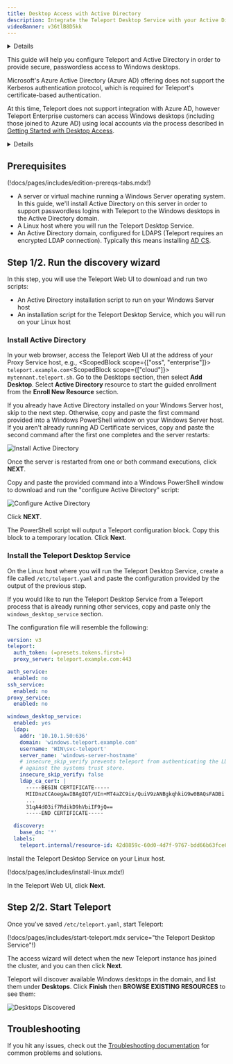 ```yaml
---
title: Desktop Access with Active Directory
description: Integrate the Teleport Desktop Service with your Active Directory domain
videoBanner: v36tlB8D5kk
---
```


<Details
  title="Version warning"
  opened={true}
  scope={["oss", "enterprise"]}
  scopeOnly={true}
  min="10.2.6"
>

The features documented on this page are available in Teleport `10.2.6` and higher.

</Details>

This guide will help you configure Teleport and Active Directory in order to
provide secure, passwordless access to Windows desktops.

<Admonition title="Azure AD" type="warning">

Microsoft's Azure Active Directory (Azure AD) offering does not support the
Kerberos authentication protocol, which is required for Teleport's
certificate-based authentication.

At this time, Teleport does not support integration with Azure AD, however
Teleport Enterprise customers can access Windows desktops (including those
joined to Azure AD) using local accounts via the process described in [Getting
Started with Desktop Access](./getting-started.mdx).

</Admonition>

<Details title="Compare Desktop Access to other RDP clients">

The Teleport Desktop Service is designed to be a secure access solution for Windows
environments. Teleport implements a minimal feature set of the RDP protocol with
security as a priority, and may not be as performant as standard RDP clients.
Consider the Desktop Service to manage access to your most sensitive Windows
environments, not as a drop-in replacement for other tools to provide general
access to Windows desktops.

</Details>

## Prerequisites

(!docs/pages/includes/edition-prereqs-tabs.mdx!)

- A server or virtual machine running a Windows Server operating system.
  In this guide, we'll install Active Directory on this server in order
  to support passwordless logins with Teleport to the Windows desktops
  in the Active Directory domain.
- A Linux host where you will run the Teleport Desktop Service.
- An Active Directory domain, configured for LDAPS (Teleport requires an
  encrypted LDAP connection). Typically this means installing
  [AD CS](https://learn.microsoft.com/en-us/windows-server/identity/ad-cs/).

## Step 1/2. Run the discovery wizard

In this step, you will use the Teleport Web UI to download and run two scripts:

- An Active Directory installation script to run on your Windows Server host
- An installation script for the Teleport Desktop Service, which you will run on
  your Linux host

### Install Active Directory

In your web browser, access the Teleport Web UI at the address of your Proxy
Service host, e.g., <ScopedBlock scope={["oss", "enterprise"]}>
`teleport.example.com`</ScopedBlock><ScopedBlock scope={["cloud"]}>
`mytennant.teleport.sh`</ScopedBlock>. Go to the Desktops section, 
then select **Add Desktop**.  Select **Active Directory** resource to start
the guided enrollment from the **Enroll New Resource** section.

If you already have Active Directory installed on your Windows Server host, skip
to the next step. Otherwise, copy and paste the first command provided into a
Windows PowerShell window on your Windows Server host. If you aren't already
running AD Certificate services, copy and paste the second command after the
first one completes and the server restarts:

![Install Active Directory](../../img/desktop-access/install-active-directory.png)

Once the server is restarted from one or both command executions, click **NEXT**.

Copy and paste the provided command into a Windows PowerShell window to download
and run the "configure Active Directory" script:

![Configure Active Directory](../../img/desktop-access/configure-active-directory.png)

Click **NEXT**.

The PowerShell script will output a Teleport configuration block. Copy this
block to a temporary location. Click **Next**.

### Install the Teleport Desktop Service

On the Linux host where you will run the Teleport Desktop Service, create a file
called `/etc/teleport.yaml` and paste the configuration provided by the output
of the previous step.

<Notice type="tip">

If you would like to run the Teleport Desktop Service from a Teleport process
that is already running other services, copy and paste only the
`windows_desktop_service` section.

</Notice>

The configuration file will resemble the following:

```yaml
version: v3
teleport:
  auth_token: (=presets.tokens.first=)
  proxy_server: teleport.example.com:443

auth_service:
  enabled: no
ssh_service:
  enabled: no
proxy_service:
  enabled: no

windows_desktop_service:
  enabled: yes
  ldap:
    addr: '10.10.1.50:636'
    domain: 'windows.teleport.example.com'
    username: 'WIN\svc-teleport'
    server_name: 'windows-server-hostname'
    # insecure_skip_verify prevents teleport from authenticating the LDAP CA
    # against the systems trust store.
    insecure_skip_verify: false
    ldap_ca_cert: |
      -----BEGIN CERTIFICATE-----
      MIIDnzCCAoegAwIBAgIQT/UIn+MT4aZC9ix/QuiV9zANBgkqhkiG9w0BAQsFADBi
      ...
      31qA4dO3if7RdikD9hVbiIF9jQ==
      -----END CERTIFICATE-----

  discovery:
    base_dn: '*'
  labels:
    teleport.internal/resource-id: 42d8859c-60d0-4d7f-9767-bdd66b63fce6
```

Install the Teleport Desktop Service on your Linux host.

(!docs/pages/includes/install-linux.mdx!)

In the Teleport Web UI, click **Next**.

## Step 2/2. Start Teleport

Once you've saved `/etc/teleport.yaml`, start Teleport:

(!docs/pages/includes/start-teleport.mdx service="the Teleport Desktop Service"!)

The access wizard will detect when the new Teleport instance has joined the
cluster, and you can then click **Next**.

Teleport will discover available Windows desktops in the domain, and list them
under **Desktops**. Click **Finish** then **BROWSE EXISTING RESOURCES** to see them:

![Desktops Discovered](../../img/desktop-access/auto-discovered-desktops.png)

## Troubleshooting

If you hit any issues, check out the
[Troubleshooting documentation](./troubleshooting.mdx) for common problems and
solutions.
